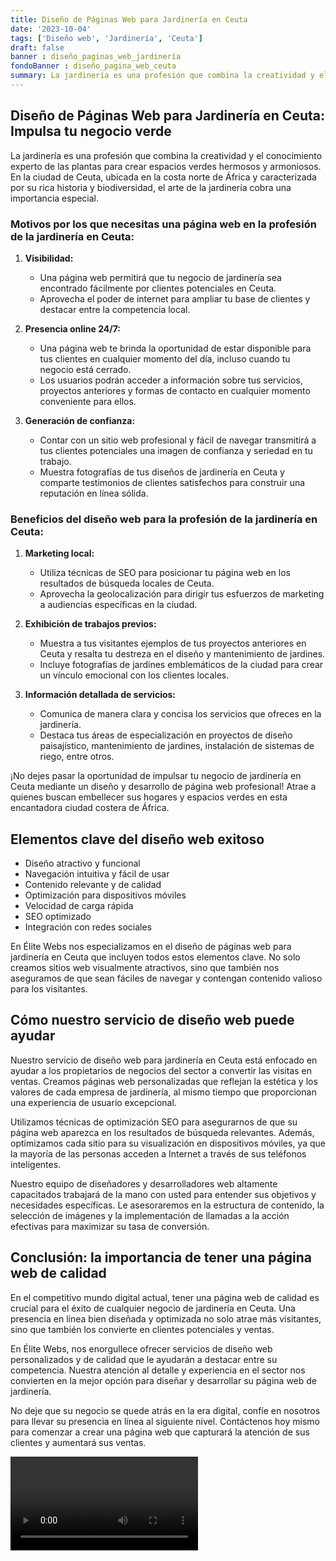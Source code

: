 ```yaml
---
title: Diseño de Páginas Web para Jardinería en Ceuta
date: '2023-10-04'
tags: ['Diseño web', 'Jardinería', 'Ceuta']
draft: false
banner : diseño_paginas_web_jardinería
fondoBanner : diseño_pagina_web_ceuta
summary: La jardinería es una profesión que combina la creatividad y el conocimiento experto de las plantas para crear espacios verdes hermosos y armoniosos. En la ciudad de Ceuta, ubicada en la costa norte de África y caracterizada por su rica historia y biodiversidad, el arte de la jardinería cobra una importancia especial.
---
```


## Diseño de Páginas Web para Jardinería en Ceuta: Impulsa tu negocio verde

La jardinería es una profesión que combina la creatividad y el conocimiento experto de las plantas para crear espacios verdes hermosos y armoniosos. En la ciudad de Ceuta, ubicada en la costa norte de África y caracterizada por su rica historia y biodiversidad, el arte de la jardinería cobra una importancia especial.

### Motivos por los que necesitas una página web en la profesión de la jardinería en Ceuta:

1. **Visibilidad:**
   - Una página web permitirá que tu negocio de jardinería sea encontrado fácilmente por clientes potenciales en Ceuta.
   - Aprovecha el poder de internet para ampliar tu base de clientes y destacar entre la competencia local.

2. **Presencia online 24/7:**
   - Una página web te brinda la oportunidad de estar disponible para tus clientes en cualquier momento del día, incluso cuando tu negocio está cerrado.
   - Los usuarios podrán acceder a información sobre tus servicios, proyectos anteriores y formas de contacto en cualquier momento conveniente para ellos.

3. **Generación de confianza:**
   - Contar con un sitio web profesional y fácil de navegar transmitirá a tus clientes potenciales una imagen de confianza y seriedad en tu trabajo.
   - Muestra fotografías de tus diseños de jardinería en Ceuta y comparte testimonios de clientes satisfechos para construir una reputación en línea sólida.

### Beneficios del diseño web para la profesión de la jardinería en Ceuta:

1. **Marketing local:**
   - Utiliza técnicas de SEO para posicionar tu página web en los resultados de búsqueda locales de Ceuta.
   - Aprovecha la geolocalización para dirigir tus esfuerzos de marketing a audiencias específicas en la ciudad.

2. **Exhibición de trabajos previos:**
   - Muestra a tus visitantes ejemplos de tus proyectos anteriores en Ceuta y resalta tu destreza en el diseño y mantenimiento de jardines.
   - Incluye fotografías de jardines emblemáticos de la ciudad para crear un vínculo emocional con los clientes locales.

3. **Información detallada de servicios:**
   - Comunica de manera clara y concisa los servicios que ofreces en la jardinería.
   - Destaca tus áreas de especialización en proyectos de diseño paisajístico, mantenimiento de jardines, instalación de sistemas de riego, entre otros.

¡No dejes pasar la oportunidad de impulsar tu negocio de jardinería en Ceuta mediante un diseño y desarrollo de página web profesional! Atrae a quienes buscan embellecer sus hogares y espacios verdes en esta encantadora ciudad costera de África.

<GifSeo />

<Cta />

## Elementos clave del diseño web exitoso

- Diseño atractivo y funcional
- Navegación intuitiva y fácil de usar
- Contenido relevante y de calidad
- Optimización para dispositivos móviles
- Velocidad de carga rápida
- SEO optimizado
- Integración con redes sociales

En Élite Webs nos especializamos en el diseño de páginas web para jardinería en Ceuta que incluyen todos estos elementos clave. No solo creamos sitios web visualmente atractivos, sino que también nos aseguramos de que sean fáciles de navegar y contengan contenido valioso para los visitantes.

## Cómo nuestro servicio de diseño web puede ayudar

Nuestro servicio de diseño web para jardinería en Ceuta está enfocado en ayudar a los propietarios de negocios del sector a convertir las visitas en ventas. Creamos páginas web personalizadas que reflejan la estética y los valores de cada empresa de jardinería, al mismo tiempo que proporcionan una experiencia de usuario excepcional.

Utilizamos técnicas de optimización SEO para asegurarnos de que su página web aparezca en los resultados de búsqueda relevantes. Además, optimizamos cada sitio para su visualización en dispositivos móviles, ya que la mayoría de las personas acceden a Internet a través de sus teléfonos inteligentes.

Nuestro equipo de diseñadores y desarrolladores web altamente capacitados trabajará de la mano con usted para entender sus objetivos y necesidades específicas. Le asesoraremos en la estructura de contenido, la selección de imágenes y la implementación de llamadas a la acción efectivas para maximizar su tasa de conversión.

## Conclusión: la importancia de tener una página web de calidad

En el competitivo mundo digital actual, tener una página web de calidad es crucial para el éxito de cualquier negocio de jardinería en Ceuta. Una presencia en línea bien diseñada y optimizada no solo atrae más visitantes, sino que también los convierte en clientes potenciales y ventas.

En Élite Webs, nos enorgullece ofrecer servicios de diseño web personalizados y de calidad que le ayudarán a destacar entre su competencia. Nuestra atención al detalle y experiencia en el sector nos convierten en la mejor opción para diseñar y desarrollar su página web de jardinería.

No deje que su negocio se quede atrás en la era digital, confíe en nosotros para llevar su presencia en línea al siguiente nivel. Contáctenos hoy mismo para comenzar a crear una página web que capturará la atención de sus clientes y aumentará sus ventas.

<Video />

<CtaBot job='Jardinería' city='Ceuta'/>

<Gmaps query='Ceuta+españa+maps' />
